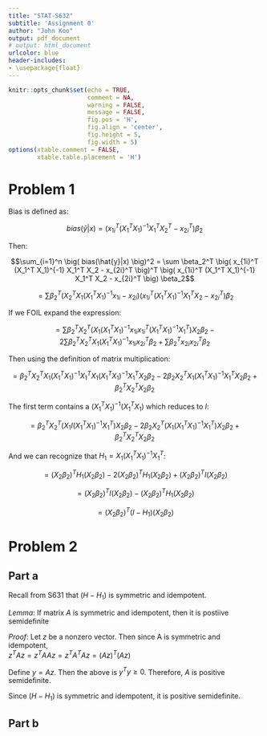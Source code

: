 ```yaml
---
title: "STAT-S632"
subtitle: 'Assignment 0'
author: "John Koo"
output: pdf_document
# output: html_document
urlcolor: blue
header-includes:
- \usepackage{float}
---
```


```r
knitr::opts_chunk$set(echo = TRUE, 
                      comment = NA, 
                      warning = FALSE, 
                      message = FALSE, 
                      fig.pos = 'H', 
                      fig.align = 'center', 
                      fig.height = 5, 
                      fig.width = 5)
options(xtable.comment = FALSE, 
        xtable.table.placement = 'H')
```

# Problem 1

Bias is defined as:

$$bias(\hat{y}|x) = 
\big(x_{1i}^T (X_1^T X_1)^{-1} X_1^T X_2^T - x_{2i}^T \big) \beta_2$$

Then:

$$\sum_{i=1}^n \big( bias(\hat{y}|x) \big)^2 
= \sum \beta_2^T \big( x_{1i}^T (X_1^T X_1)^{-1} X_1^T X_2 - x_{2i}^T \big)^T
\big( x_{1i}^T (X_1^T X_1)^{-1} X_1^T X_2 - x_{2i}^T \big) \beta_2$$

$$= \sum \beta_2^T \big( X_2^T X_1 (X_1^T X_1)^{-1} x_{1i} - x_{2i} \big)
\big(x_{1i}^T (X_1^T X_1)^{-1} X_1^T X_2 - x_{2i}^T \big) \beta_2$$

If we FOIL expand the expression: 

$$= \sum \beta_2^T X_2^T \big(X_1 (X_1^T X_1)^{-1} x_{1i}
x_{1i}^T (X_1^T X_1)^{-1} X_1^T \big) X_2 \beta_2
- 2 \sum \beta_2^T X_2^T X_1 (X_1^T X_1)^{-1} x_{1i} x_{2i}^T \beta_2 
+ \sum \beta_2^T x_{2i} x_{2i}^T \beta_2$$

Then using the definition of matrix multiplication: 

$$= \beta_2^T X_2^T X_1 (X_1^T X_1)^{-1} X_1^T X_1 (X_1^T X_1)^{-1} X_1^T X_2 \beta_2
- 2 \beta_2 X_2^T X_1 (X_1^T X_1)^{-1} X_1^T X_2 \beta_2 
+ \beta_2^T X_2^T X_2 \beta_2$$

The first term contains a $(X_1^T X_1)^{-1} (X_1^T X_1)$ which reduces to $I$:

$$= \beta_2^T X_2^T \big( X_1 I (X_1^T X_1)^{-1} X_1^T \big) X_2 \beta_2 
- 2 \beta_2 X_2^T \big( X_1 (X_1^T X_1)^{-1} X_1^T \big) X_2 \beta_2
+ \beta_2^T X_2^T X_2 \beta_2$$

And we can recognize that $H_1 = X_1 (X_1^T X_1)^{-1} X_1^T$:

$$= (X_2 \beta_2)^T H_1 (X_2 \beta_2) - 2 (X_2 \beta_2)^T H_1 (X_2 \beta_2) 
+ (X_2 \beta_2)^T I (X_2 \beta_2)$$

$$= (X_2 \beta_2)^T I (X_2 \beta_2) - (X_2 \beta_2)^T H_1 (X_2 \beta_2)$$

$$= (X_2 \beta_2)^T (I - H_1) (X_2 \beta_2)$$

# Problem 2

## Part a

Recall from S631 that $(H - H_1)$ is symmetric and idempotent. 

*Lemma*: If matrix $A$ is symmetric and idempotent, then it is postiive 
semidefinite

*Proof*: Let $z$ be a nonzero vector. Then since A is symmetric and idempotent,  
$z^T A z = z^T A A z = z^T A^T A z = (Az)^T (Az)$

Define $y = Az$. Then the above is $y^T y \geq 0$. Therefore, $A$ is positive 
semidefinite.

Since $(H - H_1)$ is symmetric and idempotent, it is positive semidefinite.

## Part b